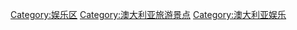 [[Category:娱乐区|Category:娱乐区]]
[[Category:澳大利亚旅游景点|Category:澳大利亚旅游景点]]
[[Category:澳大利亚娱乐|Category:澳大利亚娱乐]]